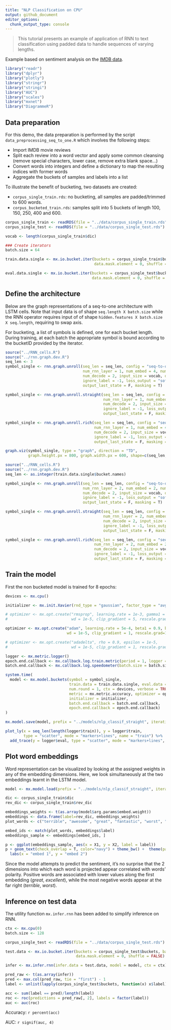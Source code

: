 ```yaml
---
title: "NLP Classification on CPU"
output: github_document
editor_options: 
  chunk_output_type: console
---
```


> This tutorial presents an example of application of RNN to text classification using padded data to handle sequences of varying lengths. 

Example based on sentiment analysis on the [IMDB data](http://ai.stanford.edu/~amaas/data/sentiment/).

```r
library("readr")
library("dplyr")
library("plotly")
library("stringr")
library("stringi")
library("AUC")
library("scales")
library("mxnet")
library("DiagrammeR")
```


## Data preparation

For this demo, the data preparation is performed by the script `data_preprocessing_seq_to_one.R` which involves the following steps:

- Import IMDB movie reviews  
- Split each review into a word vector and apply some common cleansing (remove special characters, lower case, remove extra blank space...)  
- Convert words into integers and define a dictionary to map the resulting indices with former words  
- Aggregate the buckets of samples and labels into a list

To illustrate the benefit of bucketing, two datasets are created: 

- `corpus_single_train.rds`: no bucketing, all samples are padded/trimmed to 600 words.  
- `corpus_bucketed_train.rds`: samples split into 5 buckets of length 100, 150, 250, 400 and 600. 

```r
corpus_single_train <- readRDS(file = "../data/corpus_single_train.rds")
corpus_single_test <- readRDS(file = "../data/corpus_single_test.rds")

vocab <- length(corpus_single_train$dic)

### Create iterators
batch.size = 64

train.data.single <- mx.io.bucket.iter(buckets = corpus_single_train$buckets, batch.size = batch.size, 
                                       data.mask.element = 0, shuffle = TRUE)

eval.data.single <- mx.io.bucket.iter(buckets = corpus_single_test$buckets, batch.size = batch.size, 
                                      data.mask.element = 0, shuffle = FALSE)
```


## Define the architecture

Below are the graph representations of a seq-to-one architecture with LSTM cells. Note that input data is of shape ` seq.length X batch.size` while the RNN operator requires input of of shape `hidden.features X batch.size X seq.length`, requiring to swap axis. 

For bucketing, a list of symbols is defined, one for each bucket length. During training, at each batch the appropriate symbol is bound according to the bucketID provided by the iterator. 

```r
source("../RNN_cells.R")
source("../rnn.graph.dev.R")
seq_len <- 3
symbol_single <- rnn.graph.unroll(seq_len = seq_len, config = "seq-to-one", cell_type = "sru", 
                                  num_rnn_layer = 1, num_embed = 4, num_hidden = 4, 
                                  num_decode = 2, input_size = vocab, dropout = 0.2, 
                                  ignore_label = -1, loss_output = "softmax",
                                  output_last_state = F, masking = T)

symbol_single <- rnn.graph.unroll.straight(seq_len = seq_len, config = "seq-to-one", cell_type = "straight", 
                                           num_rnn_layer = 1, num_embed = 4, num_hidden = 4, 
                                           num_decode = 2, input_size = vocab, dropout = 0.2, 
                                           ignore_label = -1, loss_output = "softmax",
                                           output_last_state = F, masking = T)

symbol_single <- rnn.graph.unroll.rich(seq_len = seq_len, config = "seq-to-one", cell_type = "rich", 
                                       num_rnn_layer = 1, num_embed = 4, num_hidden = 4, 
                                       num_decode = 2, input_size = vocab, dropout = 0.2, 
                                       ignore_label = -1, loss_output = "softmax",
                                       output_last_state = F, masking = T)

graph.viz(symbol_single, type = "graph", direction = "TD", 
          graph.height.px = 800, graph.width.px = 600, shape=c(seq_len, 64))
```


```r
source("../RNN_cells.R")
source("../rnn.graph.dev.R")
seq_len <- as.integer(train.data.single$bucket.names)

symbol_single <- rnn.graph.unroll(seq_len = seq_len, config = "seq-to-one", cell_type = "lstm", 
                                  num_rnn_layer = 2, num_embed = 2, num_hidden = 8, 
                                  num_decode = 2, input_size = vocab, dropout = 0, 
                                  ignore_label = -1, loss_output = "softmax",
                                  output_last_state = F, masking = T)

symbol_single <- rnn.graph.unroll.straight(seq_len = seq_len, config = "seq-to-one", cell_type = "straight", 
                                           num_rnn_layer = 2, num_embed = 2, num_hidden = 8, 
                                           num_decode = 2, input_size = vocab, dropout = 0, 
                                           ignore_label = -1, loss_output = "softmax",
                                           output_last_state = F, masking = T)

symbol_single <- rnn.graph.unroll.rich(seq_len = seq_len, config = "seq-to-one", cell_type = "rich", 
                                       num_rnn_layer = 2, num_embed = 2, num_hidden = 8, 
                                       num_decode = 2, input_size = vocab, dropout = 0, 
                                       ignore_label = -1, loss_output = "softmax",
                                       output_last_state = F, masking = T)
```

## Train the model

First the non bucketed model is trained for 8 epochs: 

```r
devices <- mx.cpu()

initializer <- mx.init.Xavier(rnd_type = "gaussian", factor_type = "avg", magnitude = 2.5)

# optimizer <- mx.opt.create("rmsprop", learning.rate = 1e-3, gamma1 = 0.95, gamma2 = 0.90,
#                            wd = 1e-5, clip_gradient = 5, rescale.grad=1/batch.size)

optimizer <- mx.opt.create("adam", learning.rate = 5e-4, beta1 = 0.9, beta2 = 0.999, epsilon = 1e-8,
                           wd = 1e-5, clip_gradient = 1, rescale.grad=1/batch.size)

# optimizer <- mx.opt.create("adadelta", rho = 0.9, epsilon = 1e-5,
#                            wd = 1e-5, clip_gradient = 1, rescale.grad=1/batch.size)

logger <- mx.metric.logger()
epoch.end.callback <- mx.callback.log.train.metric(period = 1, logger = logger)
batch.end.callback <- mx.callback.log.speedometer(batch.size = batch.size, frequency = 50)

system.time(
  model <- mx.model.buckets(symbol = symbol_single,
                            train.data = train.data.single, eval.data = eval.data.single,
                            num.round = 1, ctx = devices, verbose = TRUE,
                            metric = mx.metric.accuracy, optimizer = optimizer,  
                            initializer = initializer,
                            batch.end.callback = batch.end.callback, 
                            epoch.end.callback = epoch.end.callback)
)

mx.model.save(model, prefix = "../models/nlp_classif_straight", iteration = 0)
```

```r
plot_ly(x = seq_len(length(logger$train)), y = logger$train, 
        type = "scatter", mode = "markers+lines", name = "train") %>% 
  add_trace(y = logger$eval, type = "scatter", mode = "markers+lines", name = "eval")
```

## Plot word embeddings

Word representation can be visualized by looking at the assigned weights in any of the embedding dimensions. Here, we look simultaneously at the two embeddings learnt in the LSTM model. 

```r
model <- mx.model.load(prefix = "../models/nlp_classif_straight", iteration = 0)

dic <- corpus_single_train$dic
rev_dic <- corpus_single_train$rev_dic

embeddings_weights <- t(as.array(model$arg.params$embed.weight))
embeddings <- data.frame(label=rev_dic, embeddings_weights)
plot_words <- c("terrible", "awesome", "great", "fantastic", "worst", "awful", "pain", "painful", "recommend", "not", "poor", "wonderful", "shame", "ok", "okay", "excellent", "worst", "adequate", "fair", "enjoy", "good", "like", "interesting", "beautiful", "wasn't", "wonderful", "lost", "laugh", "laughable", "unfortunately", "attempt")

embed_ids <- match(plot_words, embeddings$label)
embeddings_sample <- embeddings[embed_ids, ]

p <- ggplot(embeddings_sample, aes(x = X1, y = X2, label = label))
p + geom_text(check_overlap = T, color="navy") + theme_bw() +  theme(panel.grid=element_blank()) + 
  labs(x = "embed 1", y = "embed 2")
```

Since the model attempts to predict the sentiment, it's no surprise that the 2 dimensions into which each word is projected appear correlated with words' polarity. Positive words are associated with lower values along the first embedding (_great_, _excellent_), while the most negative words appear at the far right (_terrible_, _worst_). 

## Inference on test data

The utility function `mx.infer.rnn` has been added to simplify inference on RNN.

```r
ctx <- mx.cpu(0)
batch.size <- 128

corpus_single_test <- readRDS(file = "../data/corpus_single_test.rds")

test.data <- mx.io.bucket.iter(buckets = corpus_single_test$buckets, batch.size = batch.size, 
                               data.mask.element = 0, shuffle = FALSE)
```


```r
infer <- mx.infer.rnn(infer.data = test.data, model = model, ctx = ctx)

pred_raw <- t(as.array(infer))
pred <- max.col(pred_raw, tie = "first") - 1
label <- unlist(lapply(corpus_single_test$buckets, function(x) x$label))

acc <- sum(label == pred)/length(label)
roc <- roc(predictions = pred_raw[, 2], labels = factor(label))
auc <- auc(roc)
```

Accuracy: `r percent(acc)`  

AUC: `r signif(auc, 4)` 




